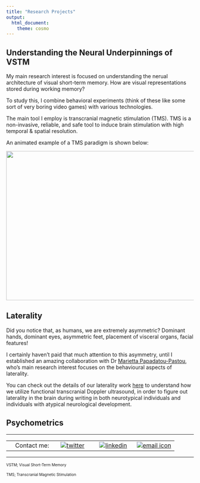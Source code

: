 ```yaml
---
title: "Research Projects"
output:
  html_document:
    theme: cosmo
---
```


## Understanding the Neural Underpinnings of VSTM
My main research interest is focused on understanding the nerual architecture of visual short-term memory. How are visual representations stored during working memory?

To study this, I combine behavioral experiments (think of these like some sort of very boring video games) with various technologies. 

The main tool I employ is transcranial magnetic stimulation (TMS). TMS is a non-invasive, reliable, and safe tool to induce brain stimulation with high temporal & spatial resolution.

An animated example of a TMS paradigm is shown below:

<img align="center" width="700" height="400" src="TMS_example.gif">


## Laterality
Did you notice that, as humans, we are extremely asymmetric?
Dominant hands, dominant eyes, asymmetric feet, placement of visceral organs, facial features!

I certainly haven't paid that much attention to this asymmetry, until I established an amazing collaboration with Dr [Marietta Papadatou-Pastou](https://www.mpapadatoupastou.com/#info), who's main research interest focuses on the behavioural aspects of laterality. 

You can check out the details of our laterality work [here](https://www.mpapadatoupastou.com/project/laterality/) to understand how we utilize functional transcranial Doppler ultrasound, in order to figure out laterality in the brain during writing in both neurotypical individuals and individuals with atypical neurological development.  

## Psychometrics


---

|         |        |        |        |
|--------:|:------:|:------:|:------:| 
|Contact me:|[![twitter](/files/twitterLogo.png)](https://twitter.com/phivph)|[![linkedin](/files/linkedInLogo.png)](https://www.linkedin.com/in/phivos-phylactou-137113176/)|[![email icon](/files/emailLogo.png)](mailto:pp.phylactou@edu.cut.ac.cy)|
---

<font size="1"> VSTM; Visual Short-Term Memory

<font size="1"> TMS; Transcranial Magnetic Stimulation

